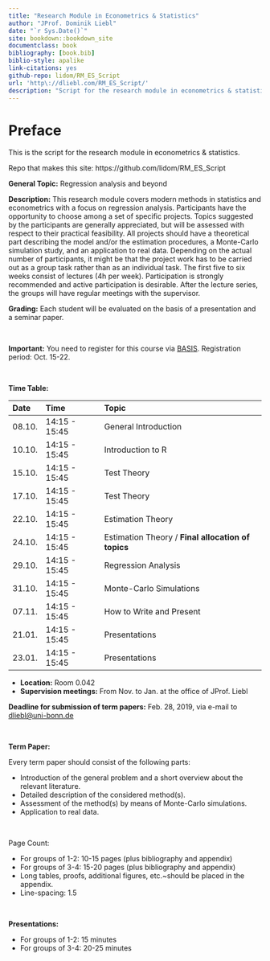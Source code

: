 ```yaml
--- 
title: "Research Module in Econometrics & Statistics"
author: "JProf. Dominik Liebl"
date: "`r Sys.Date()`"
site: bookdown::bookdown_site
documentclass: book
bibliography: [book.bib]
biblio-style: apalike
link-citations: yes
github-repo: lidom/RM_ES_Script
url: 'http\://dliebl.com/RM_ES_Script/'
description: "Script for the research module in econometrics & statistics (University Bonn)."
---
```


# Preface {-}


This is the script for the research module in econometrics & statistics. 


Repo that makes this site: https://github.com/lidom/RM_ES_Script


**General Topic:**
Regression analysis and beyond 
  
**Description:** 
This research module covers modern methods in statistics and econometrics with a focus on regression analysis. Participants have the opportunity to choose among a set of specific projects. Topics suggested by the participants are generally appreciated, but will be assessed with respect to their practical feasibility. All projects should have a theoretical part describing the model and/or the estimation procedures, a Monte-Carlo simulation study, and an application to real data. Depending on the actual number of participants, it might be that the project work has to be carried out as a group task rather than as an individual task. The first five to six weeks consist of lectures (4h per week). Participation is strongly recommended and active participation is desirable. After the lecture series, the groups will have regular meetings with the supervisor. 

**Grading:**
Each student will be evaluated on the basis of a presentation and a seminar paper. 


\

**Important:** You need to register for this course via [BASIS](https://basis.uni-bonn.de/). Registration period: Oct. 15-22.  


\


**Time Table:**

Date        Time               Topic
----------  -----------------  ---------------------------------
08.10.      14:15 - 15:45      General Introduction 
10.10.      14:15 - 15:45      Introduction to R
15.10.      14:15 - 15:45      Test Theory
17.10.      14:15 - 15:45      Test Theory
22.10.      14:15 - 15:45      Estimation Theory
24.10.      14:15 - 15:45      Estimation Theory / **Final allocation of topics**
29.10.      14:15 - 15:45      Regression Analysis
31.10.      14:15 - 15:45      Monte-Carlo Simulations
07.11.      14:15 - 15:45      How to Write and Present
21.01.      14:15 - 15:45      Presentations
23.01.      14:15 - 15:45      Presentations


- **Location:** Room 0.042
- **Supervision meetings:** From Nov. to Jan. at the office of JProf. Liebl


**Deadline for submission of term papers:** Feb. 28, 2019, via e-mail to [dliebl@uni-bonn.de](mailto:dliebl@uni-bonn.de)



\


**Term Paper:**

Every term paper should consist of the following parts:

* Introduction of the general problem and a short overview about the relevant literature.
* Detailed description of the considered method(s).
* Assessment of the method(s) by means of Monte-Carlo simulations.
* Application to real data.


\

Page Count:

* For groups of 1-2: 10-15 pages (plus bibliography and appendix)
* For groups of 3-4: 15-20 pages (plus bibliography and appendix)
* Long tables, proofs, additional figures, etc.~should be placed in the appendix.
* Line-spacing: 1.5


\


**Presentations:**

* For groups of 1-2: 15 minutes
* For groups of 3-4: 20-25 minutes


